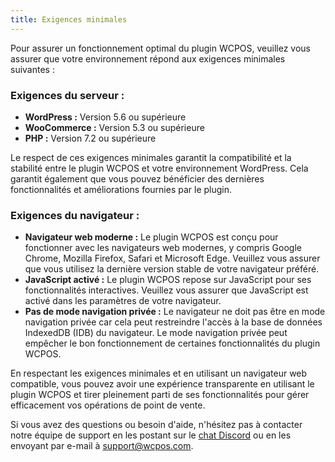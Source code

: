 ```yaml
---
title: Exigences minimales
---
```


Pour assurer un fonctionnement optimal du plugin WCPOS, veuillez vous assurer que votre environnement répond aux exigences minimales suivantes :

### Exigences du serveur :

- **WordPress :** Version 5.6 ou supérieure
- **WooCommerce :** Version 5.3 ou supérieure
- **PHP :** Version 7.2 ou supérieure

Le respect de ces exigences minimales garantit la compatibilité et la stabilité entre le plugin WCPOS et votre environnement WordPress. Cela garantit également que vous pouvez bénéficier des dernières fonctionnalités et améliorations fournies par le plugin.

### Exigences du navigateur :

- **Navigateur web moderne :** Le plugin WCPOS est conçu pour fonctionner avec les navigateurs web modernes, y compris Google Chrome, Mozilla Firefox, Safari et Microsoft Edge. Veuillez vous assurer que vous utilisez la dernière version stable de votre navigateur préféré.
- **JavaScript activé :** Le plugin WCPOS repose sur JavaScript pour ses fonctionnalités interactives. Veuillez vous assurer que JavaScript est activé dans les paramètres de votre navigateur.
- **Pas de mode navigation privée :** Le navigateur ne doit pas être en mode navigation privée car cela peut restreindre l'accès à la base de données IndexedDB (IDB) du navigateur. Le mode navigation privée peut empêcher le bon fonctionnement de certaines fonctionnalités du plugin WCPOS.

En respectant les exigences minimales et en utilisant un navigateur web compatible, vous pouvez avoir une expérience transparente en utilisant le plugin WCPOS et tirer pleinement parti de ses fonctionnalités pour gérer efficacement vos opérations de point de vente.

Si vous avez des questions ou besoin d'aide, n'hésitez pas à contacter notre équipe de support en les postant sur le [chat Discord](https://wcpos.com/discord) ou en les envoyant par e-mail à support@wcpos.com.